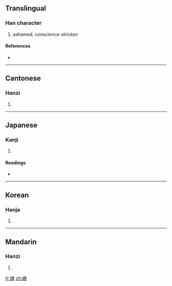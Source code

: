 {{also|愧}}
==Translingual==

===Han character===
{{Han char|rn=38|rad=女|as=10|sn=13|four=4641<sub>3</sub>|canj=女竹山戈 (VHUI)}}

# ashamed, conscience-stricken

====References====
* {{Han ref|kx=0268.310|dkj=06600|dj=0536.060|hdz=21067.030|uh=5ABF|ud=23231|bh=DCFB|bd=56571}}

----

==Cantonese==

===Hanzi===
{{yue-hanzi|jyut=|y=kwai3}}

# {{defn|Cantonese}}

----

==Japanese==

===Kanji===
{{ja-kanji|grade=|rs=女10}}

# {{defn|Japanese}}

====Readings====
* {{ja-readings|on=[[き]] (ki)|kun=[[はじる]] (hajiru), [[はずかしめる]] (hazukashimeru), [[とがめる]] (togameru)}}

----

==Korean==

===Hanja===
{{ko-hanja|hangeul=괴|rv=goe|mr=koe}}

# {{defn|Korean}}

----

==Mandarin==

===Hanzi===
{{cmn-hanzi|pin=[[kuì]] ([[kui4]])|wg=k'uei<sup>4</sup>}}

# {{defn|Mandarin}}

[[fr:媿]]
[[zh:媿]]